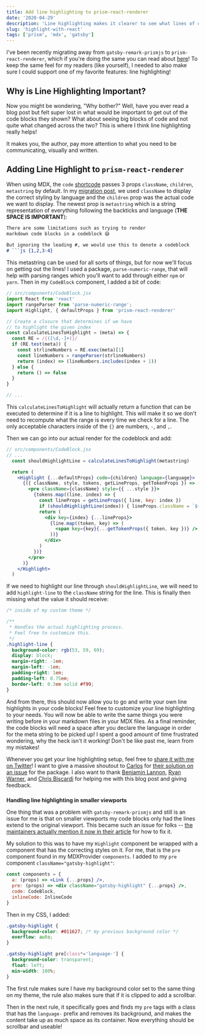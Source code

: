 ```yaml
---
title: Add line highlighting to prism-react-renderer
date: '2020-04-29'
description: 'Line highlighting makes it clearer to see what lines of code are important. Here we will implement a line highlighting feature to prism-react-renderer'
slug: 'highlight-with-react'
tags: ['prism', 'mdx', 'gatsby']
---
```



I've been recently migrating away from `gatsby-remark-prismjs` to `prism-react-renderer`, which if you're
doing the same you can read about [here][blog-post]! To keep the same feel for my readers (like yourself),
I needed to also make sure I could support one of my favorite features: line highlighting!

## Why is Line Highlighting Important?

Now you might be wondering, "Why bother?" Well, have you ever read a blog post but 
felt super lost in what would be important to get out of the code blocks they shown? 
What about seeing big blocks of code and not quite what changed across the two? This is where I 
think line highlighting really helps!

It makes you, the author, pay more attention to what you need to be communicating, visually and written.

## Adding Line Highlight to `prism-react-renderer`

When using MDX, the `code` [shortcode][MDX-code] passes 3 props `className`, `children`, `metastring` by default.
In my [migration post][blog-post], we used `className` to display the correct styling by language and the
`children` prop was the actual code we want to display. The newest prop is `metastring`
which is a string representation of everything following the backticks and language (**THE SPACE IS IMPORTANT**):

```md
There are some limitations such as trying to render
markdown code blocks in a codeblock 😅
 
But ignoring the leading #, we would use this to denote a codeblock
# ```js {1,2,3-4}
```

This metastring can be used for all sorts of things, but for now we'll focus on
getting out the lines! I used a package, `parse-numeric-range`, that will help with parsing
ranges which you'll want to add through either `npm` or `yarn`. Then in my `CodeBlock` component,
I added a bit of code:

```jsx {3,8-17}
// src/components/CodeBlock.jsx
import React from 'react'
import rangeParser from 'parse-numeric-range';
import Highlight, { defaultProps } from 'prism-react-renderer'

// Create a closure that determines if we have
// to highlight the given index
const calculateLinesToHighlight = (meta) => {
  const RE = /{([\d,-]+)}/
  if (RE.test(meta)) {
    const strlineNumbers = RE.exec(meta)[1]
    const lineNumbers = rangeParser(strlineNumbers)
    return (index) => (lineNumbers.includes(index + 1))
  } else {
    return () => false
  }
}

// ...
```

This `calculateLinesToHighlight` will actually return a function that can be executed to determine
if it is a line to highlight. This will make it so we don't need to recompute what the range is every
time we check for a line. The only acceptable characters inside of the `{}` are numbers, `-`, and `,`.

Then we can go into our actual render for the codeblock and add:

```jsx {3,11}
// src/components/CodeBlock.jsx
// ...
  const shouldHighlightLine = calculateLinesToHighlight(metastring)

  return (
    <Highlight {...defaultProps} code={children} language={language}>
      {({ className, style, tokens, getLineProps, getTokenProps }) => (
        <pre className={className} style={{ ...style }}>
          {tokens.map((line, index) => {
            const lineProps = getLineProps({ line, key: index })
            if (shouldHighlightLine(index)) { lineProps.className = `${lineProps.className} highlight-line` }
            return (
              <div key={index} {...lineProps}>
                {line.map((token, key) => (
                  <span key={key}{...getTokenProps({ token, key })} />
                ))}
              </div>
            )
          })}
        </pre>
      )}
    </Highlight>
  )
```

If we need to highlight our line through `shouldHighlightLine`, we will need to add `highlight-line`
to the `className` string for the line. This is finally then missing what the value it should receive:

```css
/* inside of my custom theme */

/**
 * Handles the actual highlighting process.
 * Feel free to customize this.
 */
.highlight-line {
  background-color: rgb(53, 59, 69);
  display: block;
  margin-right: -1em;
  margin-left: -1em;
  padding-right: 1em;
  padding-left: 0.75em;
  border-left: 0.3em solid #f99;
}
```

And from there, this should now allow you to go and write your own line highlights in
your code blocks! Feel free to customize your line highlighting to your needs. You will now
be able to write the same things you were writing before in your markdown files in your MDX
files. As a final reminder, the code blocks will need a space after you declare the language
in order for the meta string to be picked up! I spent a good amount of time frustrated wondering,
why the heck isn't it working! Don't be like past me, learn from my mistakes!

Whenever you get your line highlighting setup, feel free to [share it with me on Twitter][twitter]!
I want to give a massive shoutout to [Carlos][twitter-carlos] for [their solution on an issue][issue-carlos]
for the package. I also want to thank [Benjamin Lannon][twitter-ben], [Ryan Warner][twitter-ryan],
and [Chris Biscardi][twitter-chris] for helping me with this blog post and giving feedback.

### 

<Callout>

**Handling line highlighting in smaller viewports**

One thing that was a problem with `gatsby-remark-prismjs` and still is an issue for me is that
on smaller viewports my code blocks only had the lines extend to the original viewport.
This became such an issue for folks -- [the maintainers actually mention it
now in their article][gatsby-remark-prismjs] for how to fix it.

</Callout>

My solution to this was to have my `Highlight` component be wrapped with a component that has
the correcting styles on it. For me, that is the `pre` component found in my MDXProvider `components`.
I added to my `pre` component `className="gatsby-highlight"`:

```jsx {3}
const components = {
  a: (props) => <Link {...props} />,
  pre: (props) => <div className="gatsby-highlight" {...props} />,
  code: CodeBlock,
  inlineCode: InlineCode
}
```

Then in my CSS, I added: 

```css
.gatsby-highlight {
  background-color: #011627; /* my previous background color */
  overflow: auto;
}

.gatsby-highlight pre[class*='language-'] {
  background-color: transparent;
  float: left;
  min-width: 100%;
}
```

The first rule makes sure I have my background color set to the same thing on my theme,
the rule also makes sure that if it is clipped to add a scrollbar.

Then in the next rule, it specifically goes and finds my `pre` tags with a class that 
has the `language-` prefix and removes its background, and makes the content take up
as much space as its container. Now everything should be scrollbar and useable!

[blog-post]: prism-react-renderer
[MDX-code]: https://github.com/syntax-tree/mdast#code
[twitter]: https://twitter.com/maxcell
[gatsby-remark-prismjs]: https://www.gatsbyjs.org/packages/gatsby-remark-prismjs/#optional-add-line-numbering
[twitter-carlos]: https://twitter.com/cfiloteo12
[issue-carlos]: https://github.com/FormidableLabs/prism-react-renderer/issues/26#issuecomment-474678595
[twitter-ben]: https://twitter.com/lannonbr
[twitter-ryan]: https://twitter.com/ryanwarnercodes
[twitter-chris]: https://twitter.com/chrisbiscardi
